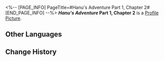 <%-- [PAGE_INFO]
PageTitle=#Hanu's Adventure Part 1, Chapter 2#
[END_PAGE_INFO] --%>
{{Item Infobox
|title       = ''Hanu's Adventure'' Part 1, Chapter 2
|id          = 150002
|image       = Item ''Hanu's Adventure'' Part 1 Chapter 2.png
|type        = Mission Item
|invCategory = Missions
|rarity      = 3
|effect      = 
|description = A limited edition cartoon storybook released by Clock Studios, narrating a tale where Hanu shrinks in size and saves Dreamville... The book includes occasional peculiar dialogue interspersed throughout.
}}
'''''Hanu's Adventure'' Part 1, Chapter 2''' is a [[Profile Picture]].

==Other Languages==
{{Other Languages
|en   = ''Hanu's Adventure'' Part 1, Chapter 2
|zhs  = 《小小哈努行动》上篇 第二章
|zht  = 《小小哈努行動》上篇 第二章
|ja   = 『ちびっ子ハヌの大作戦』上 第二章
|ko   = ≪꼬마 하누의 작전≫ 상편 제2장
|es   = Aventura de Hanu: Parte 1, capítulo 2
|fr   = ''Aventures de Hanu'' partie 1, chapitre 2
|ru   = «Приключения Хану»: Часть 1, глава 2
|th   = "ปฏิบัติการของลูกพี่ Hanu" ภาคต้น - บทที่ 2
|vi   = Cuộc Phiêu Lưu Của Hanu - Phần 1, Chương 2
|de   = „Hanus Abenteuer“ &ndash; Teil 1, Kapitel 2
|id   = "Petualangan Hanu" - Bagian Pertama: Bab 2
|pt   = "Aventuras de Hanu" Parte 1, Capítulo 2
}}

==Change History==
{{Change History|2.0}}